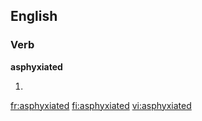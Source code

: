 ==English==

===Verb===
'''asphyxiated'''

# {{past of|asphyxiate}}

[[fr:asphyxiated]]
[[fi:asphyxiated]]
[[vi:asphyxiated]]